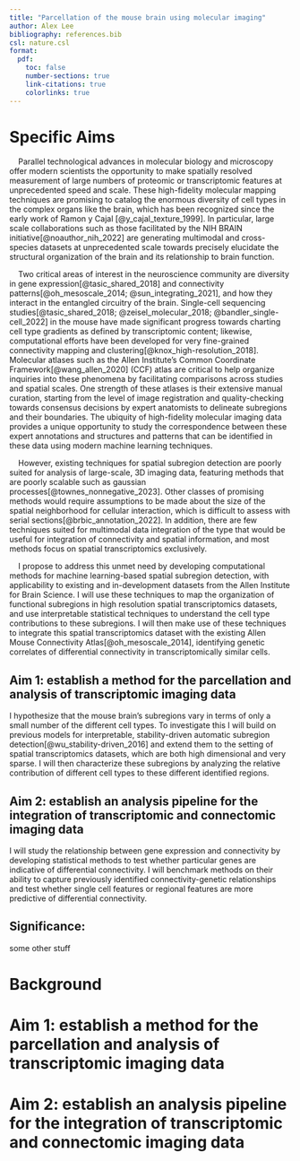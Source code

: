 ```yaml
---
title: "Parcellation of the mouse brain using molecular imaging"
author: Alex Lee
bibliography: references.bib
csl: nature.csl
format:
  pdf:
    toc: false
    number-sections: true
    link-citations: true
    colorlinks: true
---
```


# Specific Aims

&nbsp;&nbsp;&nbsp;&nbsp;Parallel technological advances in molecular biology and microscopy offer modern scientists the opportunity to make spatially resolved measurement of large numbers of proteomic or transcriptomic features at unprecedented speed and scale. These high-fidelity molecular mapping techniques are promising to catalog the enormous diversity of cell types in the complex organs like the brain, which has been recognized since the early work of Ramon y Cajal [@y_cajal_texture_1999]. In particular, large scale collaborations such as those facilitated by the NIH BRAIN initiative[@noauthor_nih_2022] are generating multimodal and cross-species datasets at unprecedented scale towards precisely elucidate the structural organization of the brain and its relationship to brain function. 

&nbsp;&nbsp;&nbsp;&nbsp;Two critical areas of interest in the neuroscience community are diversity in gene expression[@tasic_shared_2018] and connectivity patterns[@oh_mesoscale_2014; @sun_integrating_2021], and how they interact in the entangled circuitry of the brain. Single-cell sequencing studies[@tasic_shared_2018; @zeisel_molecular_2018; @bandler_single-cell_2022] in the mouse have made significant progress towards charting cell type gradients as defined by transcriptomic content; likewise, computational efforts have been developed for very fine-grained connectivity mapping and clustering[@knox_high-resolution_2018]. Molecular atlases such as the Allen Institute's Common Coordinate Framework[@wang_allen_2020] (CCF) atlas are critical to help organize inquiries into these phenomena by facilitating comparisons across studies and spatial scales. One strength of these atlases is their extensive manual curation, starting from the level of image registration and quality-checking towards consensus decisions by expert anatomists to delineate subregions and their boundaries. The ubiquity of high-fidelity molecular imaging data provides a unique opportunity to study the correspondence between these expert annotations and structures and patterns that can be identified in these data using modern machine learning techniques. 

&nbsp;&nbsp;&nbsp;&nbsp;However, existing techniques for spatial subregion detection are poorly suited for analysis of large-scale, 3D imaging data, featuring methods that are poorly scalable such as gaussian processes[@townes_nonnegative_2023]. Other classes of promising methods would require assumptions to be made about the size of the spatial neighborhood for cellular interaction, which is difficult to assess with serial sections[@brbic_annotation_2022]. In addition, there are few techniques suited for multimodal data integration of the type that would be useful for integration of connectivity and spatial information, and most methods focus on spatial transcriptomics exclusively. 

&nbsp;&nbsp;&nbsp;&nbsp;I propose to address this unmet need by developing computational methods for machine learning-based spatial subregion detection, with applicability to existing and in-development datasets from the Allen Institute for Brain Science. I will use these techniques to map the organization of functional subregions in high resolution spatial transcriptomics datasets, and use interpretable statistical techniques to understand the cell type contributions to these subregions. I will then make use of these techniques to integrate this spatial transcriptomics dataset with the existing Allen Mouse Connectivity Atlas[@oh_mesoscale_2014], identifying genetic correlates of differential connectivity in transcriptomically similar cells.

## Aim 1: establish a method for the parcellation and analysis of transcriptomic imaging data

I hypothesize that the mouse brain's subregions vary in terms of only a small number of the different cell types. To investigate this I will build on previous models for interpretable, stability-driven automatic subregion detection[@wu_stability-driven_2016] and extend them to the setting of spatial transcriptomics datasets, which are both high dimensional and very sparse. I will then characterize these subregions by analyzing the relative contribution of different cell types to these different identified regions.

## Aim 2: establish an analysis pipeline for the integration of transcriptomic and connectomic imaging data 

I will study the relationship between gene expression and connectivity by developing statistical methods to test whether particular genes are indicative of differential connectivity. I will benchmark methods on their ability to capture previously identified connectivity-genetic relationships and test whether single cell features or regional features are more predictive of differential connectivity. 

## Significance: 
 
some other stuff

# Background

# Aim 1: establish a method for the parcellation and analysis of transcriptomic imaging data

# Aim 2: establish an analysis pipeline for the integration of transcriptomic and connectomic imaging data 

